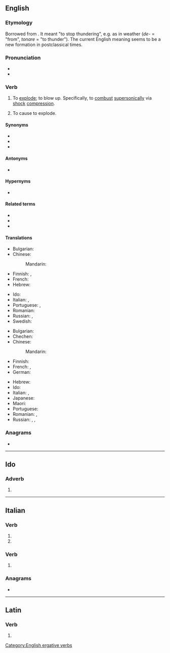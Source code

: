 ==English==

===Etymology===
Borrowed from {{bor|en|la|detono|detonō, detonātus}}. It meant "to stop thundering", e.g. as in weather (''de-'' = "from", ''tonare'' = "to thunder"). The current English meaning seems to be a new formation in postclassical times.

===Pronunciation===
* {{IPA|en|/ˈdɛtəneɪt/}}
* {{audio|en|LL-Q1860 (eng)-Vealhurl-detonate.wav|Audio (Southern England)}}

===Verb===
{{en-verb}}

# {{lb|en|intransitive}} To [[explode]]; to blow up. Specifically, to [[combust]] [[supersonic]]ally via [[shock]] [[compression]].
# {{lb|en|transitive}} To cause to explode.
#: {{ux|en|The engineers '''detonated''' the dynamite and watched the old building collapse.}}

====Synonyms====
* {{l|en|blast}}
* {{l|en|discharge}}
* {{l|en|fulminate}}

====Antonyms====
* {{sense|with respect to speed of prorogation}} {{l|en|deflagrate}}

====Hypernyms====
* {{l|en|combust}}

====Related terms====
* {{l|en|detonatable}}
* {{l|en|detonation}}
* {{l|en|detonator}}

====Translations====
{{trans-top|to explode}}
* Bulgarian: {{t+|bg|избухвам}}
* Chinese:
*: Mandarin: {{t+|cmn|爆炸|tr=bàozhà|sc=Hani}}
* Finnish: {{t+|fi|räjähtää}}, {{t+|fi|pamahtaa}}
* French: {{t+|fr|détonner}}
* Hebrew: {{t|he|התפוצץ|tr=hitpotséts}}
{{trans-mid}}
* Ido: {{t+|io|detonar}}
* Italian: {{t+|it|detonare}}, {{t+|it|esplodere}}
* Portuguese: {{t+|pt|detonar}}, {{t+|pt|explodir}}
* Romanian: {{t+|ro|exploda}}
* Russian: {{t+|ru|взрыва́ться|impf}}, {{t+|ru|взорва́ться|pf}}
* Swedish: {{t+|sv|detonera}}
{{trans-bottom}}

{{trans-top|to cause to explode}}
* Bulgarian: {{t+|bg|възпламенявам}}
* Chechen: {{t-needed|ce}}
* Chinese:
*: Mandarin: {{t+|cmn|引爆|tr=yǐnbào|sc=Hani}}
* Finnish: {{t+|fi|räjäyttää}}
* French: {{t+|fr|détoner}}, {{t+|fr|détonner}}
* German: {{t+|de|detonieren}}
{{trans-mid}}
* Hebrew: {{t|he|פוצץ|tr=potséts}}
* Ido: {{t+|io|detonar}}
* Italian: {{t|it|[[far]] [[detonare]]}}, {{t|it|[[far]] [[esplodere]]}}
* Japanese: {{t+|ja|爆発|tr=ばくはつさせる, bakuhatsu saseru|alt=爆発させる|sc=Jpan}}
* Maori: {{t|mi|whakapakū}}
* Portuguese: {{t+|pt|detonar}}
* Romanian: {{t+|ro|detona}}, {{t|ro|a face să explodeze}}
* Russian: {{t+|ru|взрыва́ть|impf}}, {{t+|ru|взорва́ть|pf}}, {{t+|ru|детони́ровать|impf}}
{{trans-bottom}}

===Anagrams===
* {{anagrams|en|a=adeenott|denotate}}

[[Category:English ergative verbs]]

----

==Ido==

===Adverb===
{{io-part|adv}}

# {{io-form of|deton}}

----

==Italian==

===Verb===
{{head|it|verb form}}

# {{inflection of|it|detonare||2|p|pres|indc}}
# {{inflection of|it|detonare||2|p|impr}}

===Verb===
{{head|it|past participle form|g=f-p}}

# {{feminine plural of|it|detonato}}

===Anagrams===
* {{anagrams|it|a=adeenott|denotate}}

----

==Latin==

===Verb===
{{la-verb-form|dētonāte}}

# {{inflection of|la|dētonō||2|p|pres|actv|impr}}